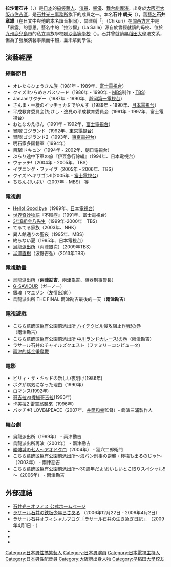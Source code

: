 {{Japanese|japanese=ラサール 石井|kana=ラサール いしい|romaji=Rasaaru Ishii}}
'''拉沙爾石井'''（{{lang|ja|ラサール 石井}}，{{bd|1955年|10月19日}}）是[[日本|日本]]的[[搞笑藝人|搞笑藝人]]、[[演員|演員]]、[[聲優|聲優]]、[[導演|舞台劇導演]]，出身於[[大阪府|大阪府]][[大阪市|大阪市]][[住吉區|住吉區]]，是[[石井光三事務所|石井光三事務所]]旗下的成員之一。本名'''石井 朗夫'''（{{lang|ja|いしい あきお}}），舊[[藝名|藝名]]'''石井 章雄'''（在日文中與他的本名讀音相同），其暱稱「{{lang|ja|チクリ}}」（Chikuri）在[[關西方言|關西方言]]中是「暴露」的意思。藝名中的「拉沙爾」（La Salle）源自於曾經就讀的母校、位於[[九州_(日本)|九州]][[鹿兒島市|鹿兒島市]]的私立貴族學校[[喇沙中學校及高等學校|喇沙高等學校]]（{{lang|ja|ラ・サール高等学校}}）。石井曾就讀[[早稻田大學|早稻田大學]]法文系，但為了發展演藝事業而中輟，並未拿到學位。

==演藝經歷==
===綜藝節目===
*オレたちひょうきん族（1981年 - 1989年、[[富士電視台|富士電視台]]）
*クイズ!!ひらめきパスワード（1986年 - 1990年・[[毎日放送|MBS]]制作・[[東京放送|TBS]]）
*JanJanサタデー（1987年 - 1990年、[[靜岡第一電視台|靜岡第一電視台]]）
*さんま・一機のイッチョカミでやんす（1989年 - 1990年、[[日本電視台|日本電視台]]）
*平成教育委員会|たけし・逸見の平成教育委員会（1991年 - 1997年、富士電視台）
*おとなのえほん（1991年 - 1992年、[[富士電視台|富士電視台]]）
*冒険!ゴジランド（1992年、[[東京電視台|東京電視台]]）
*冒険!ゴジランド2（1993年、[[東京電視台|東京電視台]]）
*明石家多国籍軍（1994年）
*目撃!ドキュン（1994年 - 2002年、朝日電視台）
*ぶらり途中下車の旅『伊豆急行線編』（1994年、日本電視台）
*ウォッチ!（2004年 - 2005年、TBS）
*イブニング・ファイブ（2005年 - 2006年、TBS）
*クイズ!ヘキサゴンII(2005年 - [[富士電視台|富士電視台]])
*ちちんぷいぷい（2007年 - MBS） 等

===電視劇===
*[[Hello!_Good_bye|Hello! Good bye]]（1989年、[[日本電視台|日本電視台]]）
*[[世界奇妙物語|世界奇妙物語]]『不眠症』（1991年、富士電視台）
*[[3年B組金八先生|3年B組金八先生]]（1999年-2000年　TBS）
*てるてる家族（2003年、NHK）
*異人館通りの聖夜（1995年、MBS）
*終らない夏（1995年、日本電視台）
*[[烏龍派出所|烏龍派出所]]（両津銀次）（2009年TBS）
*[[半澤直樹|半澤直樹]]（波野吉弘）（2013年TBS）

=== 電視動畫 ===

* [[烏龍派出所|烏龍派出所]]（'''兩津勘吉'''、兩津龜吉、機器刑事警長）
* [[G-SAVIOUR|G-SAVIOUR]]（ガーノー）
* [[銀魂|銀魂]]（マユゾン（友情出演））
* 烏龍派出所 THE FINAL 兩津勘吉最後的一天（'''兩津勘吉'''）

===電視遊戲===
*[[烏龍派出所|こちら葛飾区亀有公園前派出所 ハイテクビル侵攻阻止作戦!の巻]]（兩津勘吉）
*[[烏龍派出所|こちら葛飾区亀有公園前派出所 中川ランド大レース!の巻]]（兩津勘吉）
*ラサール石井のチャイルズクエスト（ファミリーコンピュータ）
*[[兩津的獎金爭奪戰|兩津的獎金爭奪戰]]

===電影===
*ビリィ・ザ・キッドの新しい夜明け(1986年)
*ボクが病気になった理由（1990年）
*ロマンス(1992年)
*[[哥吉拉vs機械哥吉拉|哥吉拉vs機械哥吉拉]](1993年)
*[[卡美拉2_雷吉翁襲來|卡美拉2 雷吉翁襲來]]（1996年）
*パッチギ! LOVE&PEACE（2007年、[[井筒和幸|井筒和幸]]監督）- 飾演三浦製作人

===舞台劇===
*烏龍派出所（1999年） - 兩津勘吉
*烏龍派出所再演（2001年） - 兩津勘吉
*[[髑髏城的七人|髑髏城の七人～アオドクロ]]（2004年） - 狸穴二郎衛門
*こちら葛飾区亀有公園前派出所～海パン刑事の逆襲・檸檬も出るのじゃ!～（2003年） - 兩津勘吉
*こちら葛飾区亀有公園前派出所～30周年だよ!おいしいとこ取りスペシャル!!～（2006年） - 兩津勘吉

==外部連結==
*[http://ishii-mitsuzo.com/talentlist/ラサール石井.html 石井光三オフィス 公式ホームページ] {{Wayback|url=http://ishii-mitsuzo.com/talentlist/ |date=20201028092015 }}
*[http://blog.livedoor.jp/lasar1019/ ラサール石井の鉄板少年らさある] {{Wayback|url=http://blog.livedoor.jp/lasar1019/ |date=20190522101219 }}（2006年12月22日 - 2009年4月2日）
*[https://ameblo.jp/lasa-r/ ラサール石井オフィシャルブログ「ラサール石井の生き急ぎ日記」] {{Wayback|url=https://ameblo.jp/lasa-r/ |date=20210118210200 }}（2009年4月1日 - ）
*{{Twitter|lasar141}}
*{{Instagram|lasar141}}
*{{YouTube|ラサール石井公式チャンネル| channel=UCFb0qggzcYw7LBSolp6_mug}}

{{Authority control}}
{{DEFAULTSORT:LaSalle Ishii}}
[[Category:日本男性搞笑藝人|Category:日本男性搞笑藝人]]
[[Category:日本男演員|Category:日本男演員]]
[[Category:日本電視主持人|Category:日本電視主持人]]
[[Category:日本男性配音員|Category:日本男性配音員]]
[[Category:大阪府出身人物|Category:大阪府出身人物]]
[[Category:早稻田大學校友|Category:早稻田大學校友]]